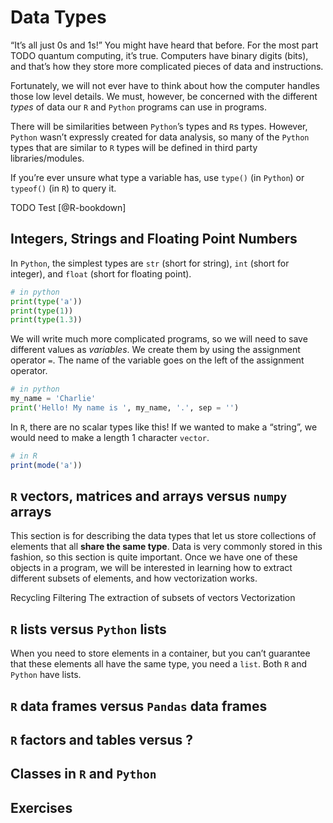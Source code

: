 # Data Types 

"It's all just 0s and 1s!" You might have heard that before. For the most part TODO quantum computing, it's true. Computers have binary digits (bits), and that's how they store more complicated pieces of data and instructions.

Fortunately, we will not ever have to think about how the computer handles those low level details. We must, however, be concerned with the different *types* of data our `R` and `Python` programs can use in programs.

There will be similarities between `Python`'s types and `R`s types. However, `Python` wasn't expressly created for data analysis, so many of the `Python` types that are similar to `R` types will be defined in third party libraries/modules.

If you're ever unsure what type a variable has, use `type()` (in `Python`) or `typeof()` (in `R`) to query it.

TODO Test [@R-bookdown]


## Integers, Strings and Floating Point Numbers

In `Python`, the simplest types are `str` (short for string), `int` (short for integer), and `float` (short for floating point). 

```python
# in python
print(type('a'))
print(type(1))
print(type(1.3))
```

We will write much more complicated programs, so we will need to save different values as *variables*. We create them by using the assignment operator `=`. The name of the variable goes on the left of the assignment operator.

```Python
# in python
my_name = 'Charlie'
print('Hello! My name is ', my_name, '.', sep = '')
```

In `R`, there are no scalar types like this! If we wanted to make a "string", we would need to make a length $1$ character `vector`. 

```r
# in R
print(mode('a'))
```


## `R` vectors, matrices and arrays versus `numpy` arrays 

This section is for describing the data types that let us store collections of elements that all **share the same type**. Data is very commonly stored in this fashion, so this section is quite important. Once we have one of these objects in a program, we will be interested in learning how to extract different subsets of elements, and how vectorization works.


Recycling
Filtering The extraction of subsets of vectors
Vectorization

## `R` lists versus `Python` lists

When you need to store elements in a container, but you can't guarantee that these elements all have the same type, you need a `list`. Both `R` and `Python` have lists. 



## `R` data frames versus `Pandas` data frames

## `R` factors and tables versus ?

## Classes in `R` and `Python`

## Exercises
